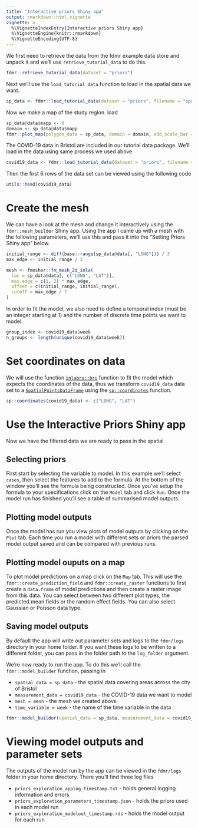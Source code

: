 ```yaml
---
title: "Interactive priors Shiny app"
output: rmarkdown::html_vignette
vignette: >
  %\VignetteIndexEntry{Interactive priors Shiny app}
  %\VignetteEngine{knitr::rmarkdown}
  %\VignetteEncoding{UTF-8}
---
```


We first need to retrieve the data from the fdmr example data store and unpack it and we'll use `retrieve_tutorial_data` to do this.

```r
fdmr::retrieve_tutorial_data(dataset = "priors")
```

Next we'll use the `load_tutorial_data` function to load in the spatial data we want.

```r
sp_data <- fdmr::load_tutorial_data(dataset = "priors", filename = "spatial_dataBris.rds")
```

Now we make a map of the study region.
load
```r
sp_data@data$mapp <- 0
domain <- sp_data@data$mapp
fdmr::plot_map(polygon_data = sp_data, domain = domain, add_scale_bar = TRUE, polygon_fill_opacity = 0.5, palette = "YlOrRd")
```

The COVID-19 data in Bristol are included in our tutorial data package. We'll load in the data using same process we used above

```r
covid19_data <- fdmr::load_tutorial_data(dataset = "priors", filename = "covid19_dataBris.rds")
```

Then the first 6 rows of the data set can be viewed using the following code

```r
utils::head(covid19_data)
```

# Create the mesh

We can have a look at the mesh and change it interactively using the `fdmr::mesh_builder` Shiny app. Using the app I came up with a mesh with the following parameters, we'll use this and pass it into the "Setting Priors Shiny app" below.

```r
initial_range <- diff(base::range(sp_data@data[, "LONG"])) / 3
max_edge <- initial_range / 2

mesh <- fmesher::fm_mesh_2d_inla(
  loc = sp_data@data[, c("LONG", "LAT")],
  max.edge = c(1, 2) * max_edge,
  offset = c(initial_range, initial_range),
  cutoff = max_edge / 7
)
```

In order to fit the model, we also need to define a temporal index (must be an integer starting at 1) and the number of discrete time points we want to model.

```r
group_index <- covid19_data$week
n_groups <- length(unique(covid19_data$week))
```

# Set coordinates on data

We will use the function [`inlabru::bru`](https://inlabru-org.github.io/inlabru/reference/bru.html) function to fit the model which expects the coordinates of the data, thus we transform `covid19_data` data set to a [`SpatialPointsDataFrame`](https://www.rdocumentation.org/packages/sp/versions/2.0-0/topics/SpatialPointsDataFrame-class) using the [`sp::coordinates`](https://www.rdocumentation.org/packages/sp/versions/2.0-0/topics/coordinates) function.

```r
sp::coordinates(covid19_data) <- c("LONG", "LAT")
```

# Use the Interactive Priors Shiny app

Now we have the filtered data we are ready to pass in the spatial 

## Selecting priors

First start by selecting the variable to model. In this example we'll select `cases`, then select the features to add to the formula. At the bottom of the window you'll see the formula being constructed. Once you've setup the formula to your specifications click on the `Model` tab and click `Run`. Once the model run has finished you'll see a table of summarised model outputs.

## Plotting model outputs

Once the model has run you view plots of model outputs by clicking on the `Plot` tab. Each time you run a model with different sets or priors the parsed model output saved and can be compared with previous runs. 

## Plotting model ouputs on a map

To plot model predictions on a map click on the `Map` tab. This will use the `fdmr::create_prediction_field` and `fdmr::create_raster` functions to first create a `data.frame` of model predictions and then create a raster image from this data. You can select between two different plot types, the predicted mean fields or the random effect fields. You can also select Gaussian or Poisson data type.

## Saving model outputs

By default the app will write out parameter sets and logs to the `fdmr/logs` directory in your home folder. If you want these logs to be written to a different folder, you can pass in the folder path to the `log_folder` argument.

We're now ready to run the app. To do this we'll call the `fdmr::model_builder` function, passing in

- `spatial_data = sp_data` - the spatial data covering areas across the city of Bristol
- `measurement_data = covid19_data` - the COVID-19 data we want to model
- `mesh = mesh` - the mesh we created above
- `time_variable = week` - the name of the time variable in the data

```r
fdmr::model_builder(spatial_data = sp_data, measurement_data = covid19_data, mesh=mesh, time_variable="week")
```

# Viewing model outputs and parameter sets

The outputs of the model run by the app can be viewed in the `fdmr/logs` folder in your home directory. There you'll find three log files

- `priors_exploration_applog_timestamp.txt` - holds general logging information and errors
- `priors_exploration_parameters_timestamp.json` - holds the priors used in each model run
- `priors_exploration_modelout_timestamp.rds` - holds the model output for each run

